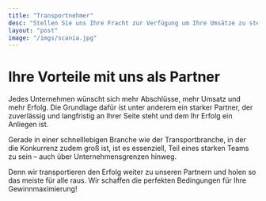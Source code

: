 ```yaml
---
title: "Transportnehmer"
desc: "Stellen Sie uns Ihre Fracht zur Verfügung um Ihre Umsätze zu steigern"
layout: "post"
image: "/imgs/scania.jpg"
---
```


# Ihre Vorteile mit uns als Partner

Jedes Unternehmen wünscht sich mehr Abschlüsse, mehr Umsatz und mehr Erfolg. Die Grundlage dafür ist unter anderem ein starker Partner, der zuverlässig und langfristig an Ihrer Seite steht und dem Ihr Erfolg ein Anliegen ist.

Gerade in einer schnelllebigen Branche wie der Transportbranche, in der die Konkurrenz zudem groß ist, ist es essenziell, Teil eines starken Teams zu sein – auch über Unternehmensgrenzen hinweg.

Denn wir transportieren den Erfolg weiter zu unseren Partnern und holen so das meiste für alle raus. Wir schaffen die perfekten Bedingungen für Ihre Gewinnmaximierung!
